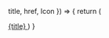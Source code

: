   title,
  href,
  Icon
}) => {
  return (
    <a
      href={href}
      target="_blank"
      rel="noreferrer"
      className="flex flex-row mx-2 py-1.5 transition duration-200 text-sm group text-gray-600 hover:text-gray-900 border-gray-200 font-medium">
      <div className="mr-2">
        <Icon className="h-5 w-5 text-gray-400 group-hover:text-gray-900 transition duration-200" />
      </div>
      {title}
    </a>
  )
}